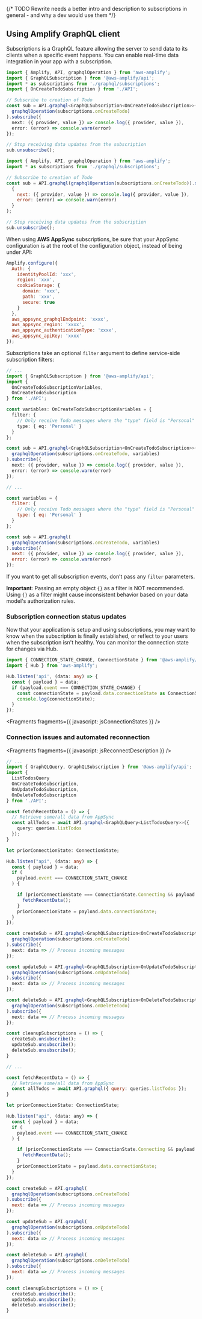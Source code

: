{/* TODO Rewrite needs a better intro and description to subscriptions in general - and why a dev would use them */}

## Using Amplify GraphQL client

Subscriptions is a GraphQL feature allowing the server to send data to its clients when a specific event happens. You can enable real-time data integration in your app with a subscription.

<BlockSwitcher>
<Block name="TypeScript">

```ts
import { Amplify, API, graphqlOperation } from 'aws-amplify';
import { GraphQLSubscription } from '@aws-amplify/api';
import * as subscriptions from './graphql/subscriptions';
import { OnCreateTodoSubscription } from './API';

// Subscribe to creation of Todo
const sub = API.graphql<GraphQLSubscription<OnCreateTodoSubscription>>(
  graphqlOperation(subscriptions.onCreateTodo)
).subscribe({
  next: ({ provider, value }) => console.log({ provider, value }),
  error: (error) => console.warn(error)
});

// Stop receiving data updates from the subscription
sub.unsubscribe();
```

</Block>

<Block name="JavaScript">

```js
import { Amplify, API, graphqlOperation } from 'aws-amplify';
import * as subscriptions from './graphql/subscriptions';

// Subscribe to creation of Todo
const sub = API.graphql(graphqlOperation(subscriptions.onCreateTodo)).subscribe(
  {
    next: ({ provider, value }) => console.log({ provider, value }),
    error: (error) => console.warn(error)
  }
);

// Stop receiving data updates from the subscription
sub.unsubscribe();
```

</Block>
</BlockSwitcher>

When using **AWS AppSync** subscriptions, be sure that your AppSync configuration is at the root of the configuration object, instead of being under API:

```javascript
Amplify.configure({
  Auth: {
    identityPoolId: 'xxx',
    region: 'xxx',
    cookieStorage: {
      domain: 'xxx',
      path: 'xxx',
      secure: true
    }
  },
  aws_appsync_graphqlEndpoint: 'xxxx',
  aws_appsync_region: 'xxxx',
  aws_appsync_authenticationType: 'xxxx',
  aws_appsync_apiKey: 'xxxx'
});
```

Subscriptions take an optional `filter` argument to define service-side subscription filters:

<BlockSwitcher>
<Block name="TypeScript">

```ts
// ...
import { GraphQLSubscription } from '@aws-amplify/api';
import {
  OnCreateTodoSubscriptionVariables,
  OnCreateTodoSubscription
} from './API';

const variables: OnCreateTodoSubscriptionVariables = {
  filter: {
    // Only receive Todo messages where the "type" field is "Personal"
    type: { eq: 'Personal' }
  }
};

const sub = API.graphql<GraphQLSubscription<OnCreateTodoSubscription>>(
  graphqlOperation(subscriptions.onCreateTodo, variables)
).subscribe({
  next: ({ provider, value }) => console.log({ provider, value }),
  error: (error) => console.warn(error)
});
```

</Block>

<Block name="JavaScript">

```js
// ...

const variables = {
  filter: {
    // Only receive Todo messages where the "type" field is "Personal"
    type: { eq: 'Personal' }
  }
};

const sub = API.graphql(
  graphqlOperation(subscriptions.onCreateTodo, variables)
).subscribe({
  next: ({ provider, value }) => console.log({ provider, value }),
  error: (error) => console.warn(error)
});
```

</Block>
</BlockSwitcher>

If you want to get all subscription events, don’t pass any `filter` parameters.

<Callout>

**Important**: Passing an empty object `{}` as a filter is NOT recommended. Using `{}` as a filter might cause inconsistent behavior based on your data model's authorization rules.

</Callout>

### Subscription connection status updates

Now that your application is setup and using subscriptions, you may want to know when the subscription is finally established, or reflect to your users when the subscription isn't healthy. You can monitor the connection state for changes via Hub.

```ts
import { CONNECTION_STATE_CHANGE, ConnectionState } from '@aws-amplify/pubsub';
import { Hub } from 'aws-amplify';

Hub.listen('api', (data: any) => {
  const { payload } = data;
  if (payload.event === CONNECTION_STATE_CHANGE) {
    const connectionState = payload.data.connectionState as ConnectionState;
    console.log(connectionState);
  }
});
```


<Fragments fragments={{ javascript: jsConnectionStates }} />

### Connection issues and automated reconnection


<Fragments fragments={{ javascript: jsReconnectDescription }} />

<BlockSwitcher>
<Block name="TypeScript">

```ts
// ...
import { GraphQLQuery, GraphQLSubscription } from '@aws-amplify/api';
import {
  ListTodosQuery
  OnCreateTodoSubscription,
  OnUpdateTodoSubscription,
  OnDeleteTodoSubscription
} from './API';

const fetchRecentData = () => {
  // Retrieve some/all data from AppSync
  const allTodos = await API.graphql<GraphQLQuery<ListTodosQuery>>({
    query: queries.listTodos
  });
}

let priorConnectionState: ConnectionState;

Hub.listen("api", (data: any) => {
  const { payload } = data;
  if (
    payload.event === CONNECTION_STATE_CHANGE
  ) {

    if (priorConnectionState === ConnectionState.Connecting && payload.data.connectionState === ConnectionState.Connected) {
      fetchRecentData();
    }
    priorConnectionState = payload.data.connectionState;
  }
});

const createSub = API.graphql<GraphQLSubscription<OnCreateTodoSubscription>>(
  graphqlOperation(subscriptions.onCreateTodo)
).subscribe({
  next: data => // Process incoming messages
});

const updateSub = API.graphql<GraphQLSubscription<OnUpdateTodoSubscription>>(
  graphqlOperation(subscriptions.onUpdateTodo)
).subscribe({
  next: data => // Process incoming messages
});

const deleteSub = API.graphql<GraphQLSubscription<OnDeleteTodoSubscription>>(
  graphqlOperation(subscriptions.onDeleteTodo)
).subscribe({
  next: data => // Process incoming messages
});

const cleanupSubscriptions = () => {
  createSub.unsubscribe();
  updateSub.unsubscribe();
  deleteSub.unsubscribe();
}
```

</Block>

<Block name="JavaScript">

```js
// ...

const fetchRecentData = () => {
  // Retrieve some/all data from AppSync
  const allTodos = await API.graphql({ query: queries.listTodos });
}

let priorConnectionState: ConnectionState;

Hub.listen("api", (data: any) => {
  const { payload } = data;
  if (
    payload.event === CONNECTION_STATE_CHANGE
  ) {

    if (priorConnectionState === ConnectionState.Connecting && payload.data.connectionState === ConnectionState.Connected) {
      fetchRecentData();
    }
    priorConnectionState = payload.data.connectionState;
  }
});

const createSub = API.graphql(
  graphqlOperation(subscriptions.onCreateTodo)
).subscribe({
  next: data => // Process incoming messages
});

const updateSub = API.graphql(
  graphqlOperation(subscriptions.onUpdateTodo)
).subscribe({
  next: data => // Process incoming messages
});

const deleteSub = API.graphql(
  graphqlOperation(subscriptions.onDeleteTodo)
).subscribe({
  next: data => // Process incoming messages
});

const cleanupSubscriptions = () => {
  createSub.unsubscribe();
  updateSub.unsubscribe();
  deleteSub.unsubscribe();
}
```

</Block>
</BlockSwitcher>
